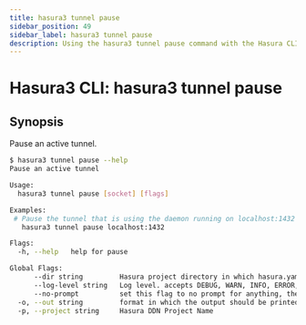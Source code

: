 ```yaml
---
title: hasura3 tunnel pause
sidebar_position: 49
sidebar_label: hasura3 tunnel pause
description: Using the hasura3 tunnel pause command with the Hasura CLI
---
```


# Hasura3 CLI: hasura3 tunnel pause 

## Synopsis
Pause an active tunnel.

```bash
$ hasura3 tunnel pause --help
Pause an active tunnel

Usage:
  hasura3 tunnel pause [socket] [flags]

Examples:
 # Pause the tunnel that is using the daemon running on localhost:1432
   hasura3 tunnel pause localhost:1432

Flags:
  -h, --help   help for pause

Global Flags:
      --dir string         Hasura project directory in which hasura.yaml is present (default ".")
      --log-level string   Log level. accepts DEBUG, WARN, INFO, ERROR, FATAL (default "INFO")
      --no-prompt          set this flag to no prompt for anything, the command fails if any input is missing
  -o, --out string         format in which the output should be printed, accepts table, json and yaml (default "table")
  -p, --project string     Hasura DDN Project Name
```

